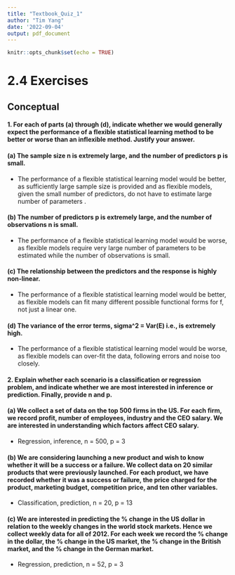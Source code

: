 ```yaml
---
title: "Textbook_Quiz_1"
author: "Tim Yang"
date: '2022-09-04'
output: pdf_document
---
```


```r
knitr::opts_chunk$set(echo = TRUE)
```

# 2.4 Exercises
## Conceptual
#### 1. For each of parts (a) through (d), indicate whether we would generally expect the performance of a flexible statistical learning method to be better or worse than an inflexible method. Justify your answer.



#### (a) The sample size n is extremely large, and the number of predictors p is small.  


- The performance of a flexible statistical learning model would be better, as sufficiently large sample size is provided and as flexible models, given the small number of predictors, do not have to estimate large number of parameters .

#### (b) The number of predictors p is extremely large, and the number of observations n is small.

- The performance of a flexible statistical learning model would be worse, as flexible models require very large number of parameters to be estimated while the number of observations is small.


#### (c) The relationship between the predictors and the response is highly non-linear.

- The performance of a flexible statistical learning model would be better, as flexible models can fit many different possible functional forms for f, not just a linear one.

#### (d) The variance of the error terms, sigma^2 = Var(E) i.e., is extremely high.

- The performance of a flexible statistical learning model would be worse, as flexible models can over-fit the data, following errors and noise too closely.

#### 2. Explain whether each scenario is a classification or regression problem, and indicate whether we are most interested in inference or prediction. Finally, provide n and p.

#### (a) We collect a set of data on the top 500 firms in the US. For each firm, we record profit, number of employees, industry and the CEO salary. We are interested in understanding which factors affect CEO salary.

- Regression, inference, n = 500, p = 3

#### (b) We are considering launching a new product and wish to know whether it will be a success or a failure. We collect data on 20 similar products that were previously launched. For each product, we have recorded whether it was a success or failure, the price charged for the product, marketing budget, competition price, and ten other variables.

- Classification, prediction, n = 20, p = 13

#### (c) We are interested in predicting the % change in the US dollar in relation to the weekly changes in the world stock markets. Hence we collect weekly data for all of 2012. For each week we record the % change in the dollar, the % change in the US market, the % change in the British market, and the % change in the German market.

- Regression, prediction, n = 52, p = 3
